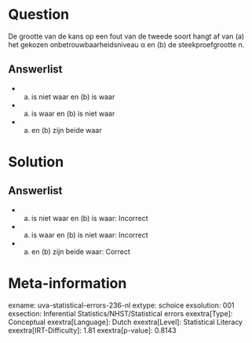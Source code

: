 Question
========

De grootte van de kans op een fout van de tweede soort hangt af van (a)
het gekozen onbetrouwbaarheidsniveau α en (b) de steekproefgrootte n.

Answerlist
----------

* (a) is niet waar en (b) is waar
* (a) is waar en (b) is niet waar
* (a) en (b) zijn beide waar

Solution
========

Answerlist
----------

* (a) is niet waar en (b) is waar: Incorrect
* (a) is waar en (b) is niet waar: Incorrect
* (a) en (b) zijn beide waar: Correct

Meta-information
================
exname: uva-statistical-errors-236-nl
extype: schoice
exsolution: 001
exsection: Inferential Statistics/NHST/Statistical errors
exextra[Type]: Conceptual
exextra[Language]: Dutch
exextra[Level]: Statistical Literacy
exextra[IRT-Difficulty]: 1.81
exextra[p-value]: 0.8143
